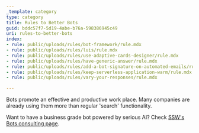 ```yaml
---
_template: category
type: category
title: Rules to Better Bots
guid: bddc57f7-5d19-4abe-b76a-598386945c49
uri: rules-to-better-bots
index:
- rule: public/uploads/rules/bot-framework/rule.mdx
- rule: public/uploads/rules/luis/rule.mdx
- rule: public/uploads/rules/use-adaptive-cards-designer/rule.mdx
- rule: public/uploads/rules/have-generic-answer/rule.mdx
- rule: public/uploads/rules/add-a-bot-signature-on-automated-emails/rule.mdx
- rule: public/uploads/rules/keep-serverless-application-warm/rule.mdx
- rule: public/uploads/rules/vary-your-responses/rule.mdx

---
```


Bots promote an effective and productive work place. Many companies are already using them more than regular 'search' functionality.

Want to have a business grade bot powered by serious AI? Check [SSW's Bots consulting page](https://www.ssw.com.au/consulting/bots).
